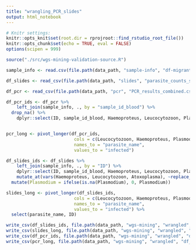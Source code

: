 ```yaml
---
title: "wrangling_PCR_slides"
output: html_notebook
---
```



```r
# Knitr settings: 
knitr::opts_knit$set(root.dir = rprojroot::find_rstudio_root_file())
knitr::opts_chunk$set(echo = TRUE, eval = FALSE)
options(scipen = 999)
```

```r
source("./src/wgs-mining-validation-source.R")
```

```r
sample_info <- read.csv(file.path(data_path, "sample-info", "df-migrant-miseq.csv"))

df_slides <- read_csv(file.path(data_path, "slides", "parasite_counts_slides.csv"))

df_pcr <- read_csv(file.path(data_path, "pcr", "PCR_results_combined.csv"))
```

```r
df_pcr_ids <- df_pcr %>%
    left_join(sample_info, ., by = "sample_id_blood") %>%
  drop_na() %>%
    dplyr::select(ID, sample_id_blood, Haemoproteus, Leucocytozoon, Plasmodium)


pcr_long <- pivot_longer(df_pcr_ids, 
                          cols = c(Leucocytozoon, Haemoproteus, Plasmodium), 
                          names_to = "parasite_name", 
                          values_to = "infected")
```


```r
df_slides_ids <- df_slides %>%
    left_join(sample_info, ., by = "ID") %>%
    dplyr::select(ID, sample_id_blood, Haemoproteus, Leucocytozoon, Plasmodium, Atoxoplasma) %>%
    mutate_at(vars(Haemoproteus, Leucocytozoon, Atoxoplasma), ~replace_na(., 0)) %>%
  mutate(Plasmodium = ifelse(is.na(Plasmodium), 0, Plasmodium))

slides_long <- pivot_longer(df_slides_ids, 
                          cols = c(Leucocytozoon, Haemoproteus, Plasmodium, Atoxoplasma), 
                          names_to = "parasite_name", 
                          values_to = "infected") %>%
  select(parasite_name, ID)

```

```r
write_csv(df_slides_ids, file.path(data_path, "wgs-mining", "wrangled", "df_slides_wide.csv"))
write_csv(slides_long, file.path(data_path, "wgs-mining", "wrangled", "df_slides_long.csv"))
write_csv(df_pcr_ids, file.path(data_path, "wgs-mining", "wrangled", "df_pcr_wide.csv"))
write_csv(pcr_long, file.path(data_path, "wgs-mining", "wrangled", "df_pcr_long.csv"))

```


